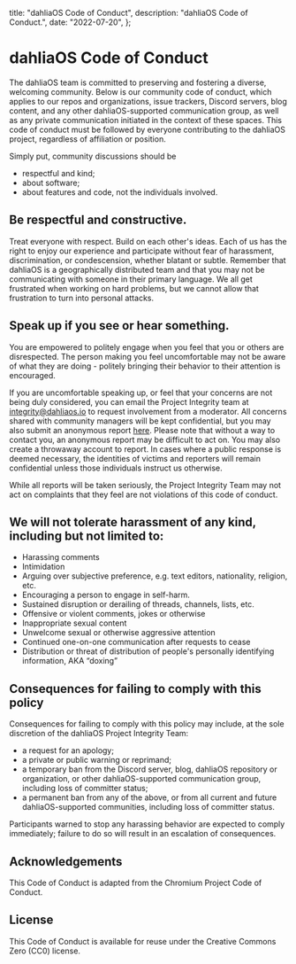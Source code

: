   title: "dahliaOS Code of Conduct",
  description: "dahliaOS Code of Conduct.",
  date: "2022-07-20",
};

# dahliaOS Code of Conduct

The dahliaOS team is committed to preserving and fostering a
diverse, welcoming community. Below is our community code of conduct, which
applies to our repos and organizations, issue trackers, Discord servers,
blog content, and any other dahliaOS-supported communication group, as
well as any private communication initiated in the context of these
spaces. This code of conduct must be followed by everyone contributing to
the dahliaOS project, regardless of affiliation or position.

Simply put, community discussions should be

- respectful and kind;
- about software;
- about features and code, not the individuals involved.

## Be respectful and constructive.

Treat everyone with respect. Build on each other's ideas. Each of us has the
right to enjoy our experience and participate without fear of harassment,
discrimination, or condescension, whether blatant or subtle. Remember that
dahliaOS is a geographically distributed team and that you may not be
communicating with someone in their primary language. We all get frustrated
when working on hard problems, but we cannot allow that frustration to turn
into personal attacks.

## Speak up if you see or hear something.

You are empowered to politely engage when you feel that you or others are
disrespected. The person making you feel uncomfortable may not be aware of what
they are doing - politely bringing their behavior to their attention is
encouraged.

If you are uncomfortable speaking up, or feel that your concerns are not being
duly considered, you can email the Project Integrity team at integrity@dahliaos.io to request involvement from a moderator. All
concerns shared with community managers will be kept confidential, but you may
also submit an anonymous report [here](dahliaOS.github.io/anon).
Please note that without a way to contact you, an anonymous report may be
difficult to act on. You may also create a throwaway account to report. In
cases where a public response is deemed necessary, the identities of victims
and reporters will remain confidential unless those individuals instruct us
otherwise.

While all reports will be taken seriously, the Project Integrity Team may
not act on complaints that they feel are not violations of this code of
conduct.

## We will not tolerate harassment of any kind, including but not limited to:

- Harassing comments
- Intimidation
- Arguing over subjective preference, e.g. text editors, nationality, religion, etc.
- Encouraging a person to engage in self-harm.
- Sustained disruption or derailing of threads, channels, lists, etc.
- Offensive or violent comments, jokes or otherwise
- Inappropriate sexual content
- Unwelcome sexual or otherwise aggressive attention
- Continued one-on-one communication after requests to cease
- Distribution or threat of distribution of people's personally identifying
  information, AKA “doxing”

## Consequences for failing to comply with this policy

Consequences for failing to comply with this policy may include, at the sole
discretion of the dahliaOS Project Integrity Team:

- a request for an apology;
- a private or public warning or reprimand;
- a temporary ban from the Discord server, blog, dahliaOS repository or
  organization, or other dahliaOS-supported communication group, including
  loss of committer status;
- a permanent ban from any of the above, or from all current and future
  dahliaOS-supported communities, including loss of
  committer status.

Participants warned to stop any harassing behavior are expected to comply
immediately; failure to do so will result in an escalation of consequences.

## Acknowledgements

This Code of Conduct is adapted from the Chromium Project Code of Conduct.

## License

This Code of Conduct is available for reuse under the Creative Commons Zero
(CC0) license.
